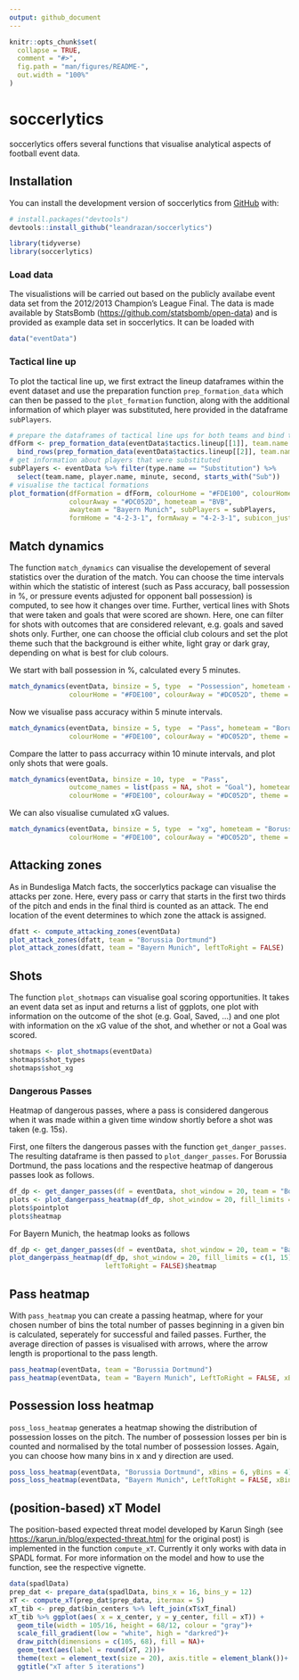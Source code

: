 ```yaml
---
output: github_document
---
```


<!-- README.md is generated from README.Rmd. Please edit that file -->

```r
knitr::opts_chunk$set(
  collapse = TRUE,
  comment = "#>",
  fig.path = "man/figures/README-",
  out.width = "100%"
)
```

# soccerlytics

<!-- badges: start -->
<!-- badges: end -->

soccerlytics offers several functions that visualise analytical aspects of football event data.

## Installation

You can install the development version of soccerlytics from [GitHub](https://github.com/) with:

``` r
# install.packages("devtools")
devtools::install_github("leandrazan/soccerlytics")
```

```r
library(tidyverse)
library(soccerlytics)
```


### Load data

The visualistions will be carried out based on the publicly availabe event data set 
from the 2012/2013 Champion's League Final. 
The data is made available by StatsBomb (<https://github.com/statsbomb/open-data>) 
and is provided as example data set in soccerlytics. It can be loaded with 

```r
data("eventData")
```

### Tactical line up

To plot the tactical line up, we first extract the lineup dataframes within the 
event dataset and use the preparation function `prep_formation_data` which can then 
be passed to the `plot_formation` function, along with the additional information 
of which player was substituted, here provided in the dataframe `subPlayers`.

```r
# prepare the dataframes of tactical line ups for both teams and bind the resulting dfs
dfForm <- prep_formation_data(eventData$tactics.lineup[[1]], team.name = "BVB") %>% 
  bind_rows(prep_formation_data(eventData$tactics.lineup[[2]], team.name = "Bayern Munich"))
# get information about players that were substituted
subPlayers <- eventData %>% filter(type.name == "Substitution") %>% 
  select(team.name, player.name, minute, second, starts_with("Sub"))
# visualise the tactical formations
plot_formation(dfFormation = dfForm, colourHome = "#FDE100", colourHome2 = "black",
               colourAway = "#DC052D", hometeam = "BVB", 
               awayteam = "Bayern Munich", subPlayers = subPlayers, 
               formHome = "4-2-3-1", formAway = "4-2-3-1", subicon_just = c(2, -2))
```

## Match dynamics

The function `match_dynamics` can visualise the developement of several statistics over 
the duration of the match. You can choose the time intervals within which the statistic of interest
(such as Pass accuracy, ball possession in \%, or pressure events adjusted for opponent ball possession)
is computed, to see how it changes over time. 
Further, vertical lines with Shots that were taken and goals that were scored are shown. 
Here, one can filter for shots with outcomes that are considered relevant, e.g. goals and saved shots only. 
Further, one can choose the official club colours and set the plot theme such that the background is either
white, light gray or dark gray, depending on what is best for club colours.

We start with ball possession in \%, calculated every 5 minutes.
```r
match_dynamics(eventData, binsize = 5, type  = "Possession", hometeam = "Borussia Dortmund", 
               colourHome = "#FDE100", colourAway = "#DC052D", theme = "dark")
```
Now we visualise pass accuracy within 5 minute intervals.
```r
match_dynamics(eventData, binsize = 5, type  = "Pass", hometeam = "Borussia Dortmund", 
               colourHome = "#FDE100", colourAway = "#DC052D", theme = "dark")
```

Compare the latter to pass accurracy within 10 minute intervals, and plot only shots that were goals.
```r
match_dynamics(eventData, binsize = 10, type  = "Pass", 
               outcome_names = list(pass = NA, shot = "Goal"), hometeam = "Borussia Dortmund", 
               colourHome = "#FDE100", colourAway = "#DC052D", theme = "dark")
```

We can also visualise cumulated xG values.
```r
match_dynamics(eventData, binsize = 5, type  = "xg", hometeam = "Borussia Dortmund", 
               colourHome = "#FDE100", colourAway = "#DC052D", theme = "dark")
```

## Attacking zones

As in Bundesliga Match facts, the soccerlytics package can visualise the attacks 
per zone. Here, every pass or carry that starts in the first two thirds of the pitch 
and ends in the final third is counted as an attack. The end location of the event
determines to which zone the attack is assigned.

```r
dfatt <- compute_attacking_zones(eventData)
plot_attack_zones(dfatt, team = "Borussia Dortmund")
plot_attack_zones(dfatt, team = "Bayern Munich", leftToRight = FALSE)
```

## Shots

The function `plot_shotmaps` can visualise goal scoring opportunities. 
It takes an event data set as input and returns a list of ggplots, one plot 
with information on the outcome of the shot (e.g. Goal, Saved, ...) and one plot
with information on the xG value of the shot, and whether or not a Goal was scored.

```r
shotmaps <- plot_shotmaps(eventData)
shotmaps$shot_types
shotmaps$shot_xg
```

### Dangerous Passes
Heatmap of dangerous passes, where a pass is considered dangerous when it was made 
within a given time window shortly before a shot was taken (e.g. 15s). 

First, one filters the dangerous passes with the function `get_danger_passes`.
The resulting dataframe is then passed to `plot_danger_passes`.
For Borussia Dortmund, the pass locations and the respective heatmap of dangerous 
passes look as follows.
```r
df_dp <- get_danger_passes(df = eventData, shot_window = 20, team = "Borussia Dortmund")
plots <- plot_dangerpass_heatmap(df_dp, shot_window = 20, fill_limits = c(1, 12))
plots$pointplot
plots$heatmap
``` 
For Bayern Munich, the heatmap looks as follows
```r
df_dp <- get_danger_passes(df = eventData, shot_window = 20, team = "Bayern Munich")
plot_dangerpass_heatmap(df_dp, shot_window = 20, fill_limits = c(1, 15),
                        leftToRight = FALSE)$heatmap
```

## Pass heatmap

With `pass_heatmap` you can create a passing heatmap, where for your chosen number
of bins the total number of passes beginning in a given bin is calculated, 
seperately for successful and failed passes. Further, the average direction of passes 
is visualised with arrows, where the arrow length is proportional to the pass length.

```r
pass_heatmap(eventData, team = "Borussia Dortmund")
pass_heatmap(eventData, team = "Bayern Munich", LeftToRight = FALSE, xBins = 6, yBins =4)
```

## Possession loss heatmap

`poss_loss_heatmap` generates a heatmap showing the distribution of possession losses on 
the pitch. 
The number of possession losses per bin is counted and normalised by the total number
of possession losses. Again, you can choose how many bins in x and y direction are used.

```r
poss_loss_heatmap(eventData, "Borussia Dortmund", xBins = 6, yBins = 4)
poss_loss_heatmap(eventData, "Bayern Munich", LeftToRight = FALSE, xBins = 6, yBins = 4)
```

## (position-based) xT Model

The position-based expected threat model developed by Karun Singh 
(see <https://karun.in/blog/expected-threat.html> for the original post) is implemented in 
the function `compute_xT`.  Currently it only works with data in SPADL format. 
For more information on the model and how to use the function, see the respective vignette.

```r
data(spadlData)
prep_dat <- prepare_data(spadlData, bins_x = 16, bins_y = 12)
xT <- compute_xT(prep_dat$prep_data, itermax = 5)
xT_tib <- prep_dat$bin_centers %>% left_join(xT$xT_final)
xT_tib %>% ggplot(aes( x = x_center, y = y_center, fill = xT)) +
  geom_tile(width = 105/16, height = 68/12, colour = "gray")+
  scale_fill_gradient(low = "white", high = "darkred")+
  draw_pitch(dimensions = c(105, 68), fill = NA)+
  geom_text(aes(label = round(xT, 2)))+ 
  theme(text = element_text(size = 20), axis.title = element_blank())+ 
  ggtitle("xT after 5 iterations")
```

